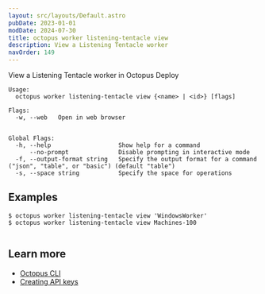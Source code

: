 ```yaml
---
layout: src/layouts/Default.astro
pubDate: 2023-01-01
modDate: 2024-07-30
title: octopus worker listening-tentacle view
description: View a Listening Tentacle worker
navOrder: 149
---
```


View a Listening Tentacle worker in Octopus Deploy

```
Usage:
  octopus worker listening-tentacle view {<name> | <id>} [flags]

Flags:
  -w, --web   Open in web browser


Global Flags:
  -h, --help                   Show help for a command
      --no-prompt              Disable prompting in interactive mode
  -f, --output-format string   Specify the output format for a command ("json", "table", or "basic") (default "table")
  -s, --space string           Specify the space for operations

```

## Examples

<SamplesInstance />

```
$ octopus worker listening-tentacle view 'WindowsWorker'
$ octopus worker listening-tentacle view Machines-100


```

## Learn more

- [Octopus CLI](/docs/octopus-rest-api/cli)
- [Creating API keys](/docs/octopus-rest-api/how-to-create-an-api-key)